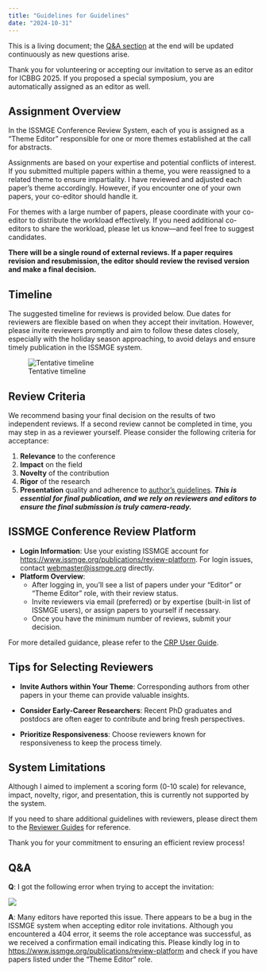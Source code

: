```yaml
---
title: "Guidelines for Guidelines"
date: "2024-10-31"
---
```


::: {.callout-tip}
This is a living document; the [Q&A section](#qa) at the end will be updated continuously as new questions arise.
:::

Thank you for volunteering or accepting our invitation to serve as an editor for ICBBG 2025. If you proposed a special symposium, you are automatically assigned as an editor as well.

## Assignment Overview

In the ISSMGE Conference Review System, each of you is assigned as a “Theme Editor” responsible for one or more themes established at the call for abstracts.

Assignments are based on your expertise and potential conflicts of interest. If you submitted multiple papers within a theme, you were reassigned to a related theme to ensure impartiality. I have reviewed and adjusted each paper’s theme accordingly. However, if you encounter one of your own papers, your co-editor should handle it.

For themes with a large number of papers, please coordinate with your co-editor to distribute the workload effectively.
If you need additional co-editors to share the workload, please let us know—and feel free to suggest candidates.

**There will be a single round of external reviews. If a paper requires revision and resubmission, the editor should review the revised version and make a final decision.**

## Timeline

The suggested timeline for reviews is provided below. Due dates for reviewers are flexible based on when they accept their invitation. However, please invite reviewers promptly and aim to follow these dates closely, especially with the holiday season approaching, to avoid delays and ensure timely publication in the ISSMGE system.

![Tentative timeline](https://treehole.juliantao.xyz/slides/2024-cbbg-annual-meeting_files/figure-revealjs/timeline-1.png)

## Review Criteria 

We recommend basing your final decision on the results of two independent reviews. If a second review cannot be completed in time, you may step in as a reviewer yourself. Please consider the following criteria for acceptance:

1. **Relevance** to the conference
2. **Impact** on the field
3. **Novelty** of the contribution
4. **Rigor** of the research
5. **Presentation** quality and adherence to [author's guidelines](https://icbbg2025.com/resources/ICBBG2025_Proceedings_Author_Instructions.docx). ***This is essential for final publication, and we rely on reviewers and editors to ensure the final submission is truly camera-ready.***

## ISSMGE Conference Review Platform

- **Login Information**: Use your existing ISSMGE account for <https://www.issmge.org/publications/review-platform>. For login issues, contact <webmaster@issmge.org> directly.
- **Platform Overview**:
    - After logging in, you’ll see a list of papers under your “Editor” or “Theme Editor” role, with their review status.
    - Invite reviewers via email (preferred) or by expertise (built-in list of ISSMGE users), or assign papers to yourself if necessary.
    - Once you have the minimum number of reviews, submit your decision.

For more detailed guidance, please refer to the [CRP User Guide](https://www.issmge.org/user_guides/CRP_FUNCTIONALITY.pdf).

## Tips for Selecting Reviewers

- **Invite Authors within Your Theme**: Corresponding authors from other papers in your theme can provide valuable insights.
    
- **Consider Early-Career Researchers**: Recent PhD graduates and postdocs are often eager to contribute and bring fresh perspectives.
    
- **Prioritize Responsiveness**: Choose reviewers known for responsiveness to keep the process timely.
    
## System Limitations

Although I aimed to implement a scoring form (0-10 scale) for relevance, impact, novelty, rigor, and presentation, this is currently not supported by the system.

If you need to share additional guidelines with reviewers, please direct them to the [Reviewer Guides](https://icbbg2025.com/reviewer-guides.html) for reference.

Thank you for your commitment to ensuring an efficient review process!

## Q&A

**Q**:  I got the following error when trying to accept the invitation:

![](img/404.png)

**A**: Many editors have reported this issue. There appears to be a bug in the ISSMGE system when accepting editor role invitations. Although you encountered a 404 error, it seems the role acceptance was successful, as we received a confirmation email indicating this. Please kindly log in to <https://www.issmge.org/publications/review-platform> and check if you have papers listed under the "Theme Editor" role. 

